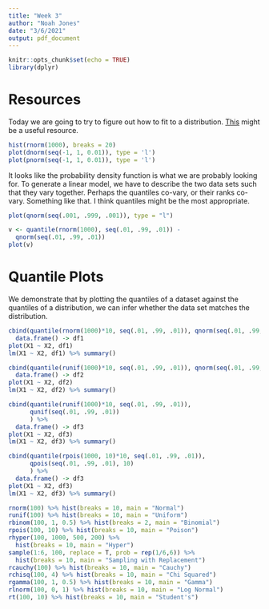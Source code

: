 ```yaml
---
title: "Week 3"
author: "Noah Jones"
date: "3/6/2021"
output: pdf_document
---
```


```r
knitr::opts_chunk$set(echo = TRUE)
library(dplyr)
```

# Resources

Today we are going to try to figure out how to fit to a distribution. [This](https://www.cyclismo.org/tutorial/R/linearLeastSquares.html) might be a useful resource.

```r
hist(rnorm(1000), breaks = 20)
plot(dnorm(seq(-1, 1, 0.01)), type = 'l')
plot(pnorm(seq(-1, 1, 0.01)), type = 'l')
```

It looks like the probability density function is what we are probably looking for. To generate a linear model, we have to describe the two data sets such that they vary together. Perhaps the quantiles co-vary, or their ranks co-vary. Something like that. I think quantiles might be the most appropriate.

```r
plot(qnorm(seq(.001, .999, .001)), type = "l")
```

```r
v <- quantile(rnorm(1000), seq(.01, .99, .01)) - 
  qnorm(seq(.01, .99, .01))
plot(v)
```

# Quantile Plots

We demonstrate that by plotting the quantiles of a dataset against the quantiles of a distribution, we can infer whether the data set matches the distribution.

```r
cbind(quantile(rnorm(1000)*10, seq(.01, .99, .01)), qnorm(seq(.01, .99, .01))) %>% 
  data.frame() -> df1
plot(X1 ~ X2, df1)
lm(X1 ~ X2, df1) %>% summary()
```



```r
cbind(quantile(runif(1000)*10, seq(.01, .99, .01)), qnorm(seq(.01, .99, .01))) %>% 
  data.frame() -> df2
plot(X1 ~ X2, df2)
lm(X1 ~ X2, df2) %>% summary()
```

```r
cbind(quantile(runif(1000)*10, seq(.01, .99, .01)),
      qunif(seq(.01, .99, .01))
      ) %>% 
  data.frame() -> df3
plot(X1 ~ X2, df3)
lm(X1 ~ X2, df3) %>% summary()
```

```r
cbind(quantile(rpois(1000, 10)*10, seq(.01, .99, .01)), 
      qpois(seq(.01, .99, .01), 10)
      ) %>% 
  data.frame() -> df3
plot(X1 ~ X2, df3)
lm(X1 ~ X2, df3) %>% summary()
```
```r
rnorm(100) %>% hist(breaks = 10, main = "Normal")
runif(100) %>% hist(breaks = 10, main = "Uniform")
rbinom(100, 1, 0.5) %>% hist(breaks = 2, main = "Binomial")
rpois(100, 10) %>% hist(breaks = 10, main = "Poison")
rhyper(100, 1000, 500, 200) %>% 
  hist(breaks = 10, main = "Hyper")
sample(1:6, 100, replace = T, prob = rep(1/6,6)) %>% 
  hist(breaks = 10, main = "Sampling with Replacement")
rcauchy(100) %>% hist(breaks = 10, main = "Cauchy")
rchisq(100, 4) %>% hist(breaks = 10, main = "Chi Squared")
rgamma(100, 1, 0.5) %>% hist(breaks = 10, main = "Gamma")
rlnorm(100, 0, 1) %>% hist(breaks = 10, main = "Log Normal")
rt(100, 10) %>% hist(breaks = 10, main = "Student's")
```

